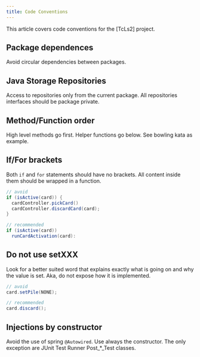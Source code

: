 ```yaml
---
title: Code Conventions
---
```


This article covers code conventions for the [TcLs2] project.

## Package dependences

Avoid circular dependencies between packages.

## Java Storage Repositories

Access to repositories only from the current package.
All repositories interfaces should be package private.

## Method/Function order

High level methods go first. Helper functions go below. 
See bowling kata as example.

## If/For brackets

Both `if` and `for` statements should have no brackets. All content inside
them should be wrapped in a function.

```java
// avoid
if (isActive(card)) {
  cardController.pickCard()
  cardController.discardCard(card);
}

// recommended
if (isActive(card))
  runCardActivation(card):
```

## Do not use setXXX

Look for a better suited word that explains exactly what is going on
and why the value is set. Aka, do not expose how it is implemented.

```java
// avoid
card.setPile(NONE);

// recommended
card.discard();
```

## Injections by constructor

Avoid the use of spring `@Autowired`. Use always the constructor.
The only exception are JUnit Test Runner Post_*_Test classes.